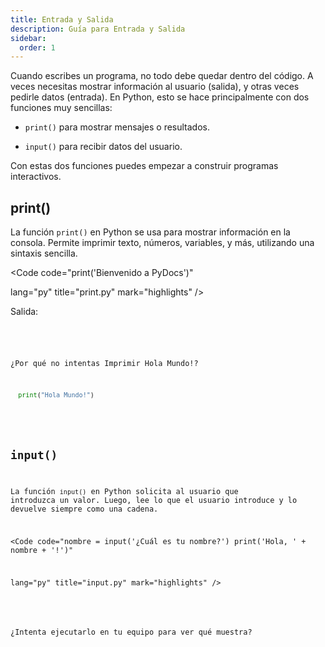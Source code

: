 ```yaml
---
title: Entrada y Salida
description: Guía para Entrada y Salida
sidebar:
  order: 1
---
```




Cuando escribes un programa, no todo debe quedar dentro del código. A veces necesitas mostrar información al usuario (salida), y otras veces pedirle datos (entrada). En Python, esto se hace principalmente con dos funciones muy sencillas:

- `print()` para mostrar mensajes o resultados.

- `input()` para recibir datos del usuario.

Con estas dos funciones puedes empezar a construir programas interactivos.

## print()

La función `print()` en Python se usa para mostrar información en la consola. Permite imprimir texto, números, variables, y más, utilizando una sintaxis sencilla.

<Code 
code="print('Bienvenido a PyDocs')" 
       
lang="py" 
title="print.py" 
mark="highlights" />

Salida:

<Code 
code="
'Bienvenido a PyDocs'
"
title="terminal" 
mark="highlights"
frame='terminal' />

<Aside type="tip" title="Reto">

¿Por qué no intentas Imprimir Hola Mundo!?

```python
  print("Hola Mundo!")
```
</Aside>

## input()

La función `input()` en Python solicita al usuario que introduzca un valor. Luego, lee lo que el usuario introduce y lo devuelve siempre como una cadena. 

<Code 
code="nombre = input('¿Cuál es tu nombre?')
          print('Hola, ' + nombre + '!')" 
       
lang="py" 
title="input.py" 
mark="highlights" />

<Aside type="tip" title="Reto">

¿Intenta ejecutarlo en tu equipo para ver qué muestra?

</Aside>
